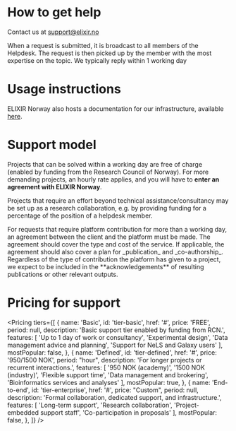 
# How to get help

Contact us at [support@elixir.no](mailto:support@elixir.no)

<Callout title="How it works?" variant="info">When a request is submitted, it is broadcast to all members of the
    Helpdesk. The request is then picked up by the member with the most expertise on the topic. We typically reply within 1 working day </Callout>

# Usage instructions

ELIXIR Norway also hosts a documentation for our infrastructure, available [here](https://nels-docs.readthedocs.io/en/latest/).

# Support model

Projects that can be solved within a working day are free of charge (enabled by funding from the Research Council of Norway). 
For more demanding projects, an hourly rate applies, and you will have to **enter an agreement with ELIXIR Norway**.

Projects that require an effort beyond technical assistance/consultancy may be set up as a research collaboration, e.g. by providing funding for a percentage of the position of a helpdesk member.

<Card title="The Service Agreement">
    For requests that require platform contribution for more than a working day, an agreement
    between the client and the platform must be made. The agreement should cover the type and cost of the service. If
    applicable, the agreement should also cover a plan for _publication_ and _co-authorship_. Regardless of the type of
    contribution the platform has given to a project, we expect to be included in the **acknowledgements** of resulting
    publications or other relevant outputs.
</Card>

# Pricing for support

<Pricing
    tiers={[
        {
            name: 'Basic',
            id: 'tier-basic',
            href: '#',
            price: 'FREE',
            period: null,
            description: 'Basic support tier enabled by funding from RCN.',
            features: [
                'Up to 1 day of work or consultancy',
                'Experimental design',
                'Data management advice and planning',
		'Support for NeLS and Galaxy users'
            ],
            mostPopular: false,
        },
        {
            name: 'Defined',
            id: 'tier-defined',
            href: '#',
            price: '950/1500 NOK',
            period: "hour",
            description: 'For longer projects or recurrent interactions.',
            features: [
	    	'950 NOK (academy)',
		'1500 NOK (industry)',
                'Flexible support time',
                'Data management and brokering',
		'Bioinformatics services and analyses'
            ],
            mostPopular: true,
        },
        {
            name: 'End-to-end',
            id: 'tier-enterprise',
            href: '#',
            price: "Custom",
            period: null,
            description: 'Formal collaboration, dedicated support, and infrastructure.',
            features: [
                'Long-term support',
                'Research collaboration',
                'Project-embedded support staff',
		'Co-participation in proposals'
            ],
            mostPopular: false,
        },
    ]}
/>

